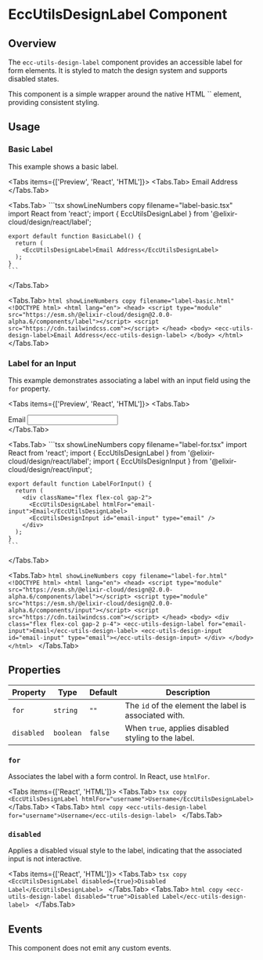 
# EccUtilsDesignLabel Component

<ComponentName
  tagName='ecc-utils-design-label'
  reactTagName='EccUtilsDesignLabel'
  version='2.0.0-alpha.6'
/>

## Overview

The `ecc-utils-design-label` component provides an accessible label for form elements. It is styled to match the design system and supports disabled states.

<Callout type='info'>
  This component is a simple wrapper around the native HTML `<label>` element, providing consistent styling.
</Callout>

## Usage

### Basic Label

This example shows a basic label.

<Tabs items={['Preview', 'React', 'HTML']}>
  <Tabs.Tab>
    <Label>Email Address</Label>
  </Tabs.Tab>

  <Tabs.Tab>
    ```tsx showLineNumbers copy filename="label-basic.tsx"
    import React from 'react';
    import { EccUtilsDesignLabel } from '@elixir-cloud/design/react/label';

    export default function BasicLabel() {
      return (
        <EccUtilsDesignLabel>Email Address</EccUtilsDesignLabel>
      );
    }
    ```
  </Tabs.Tab>
  
  <Tabs.Tab>
    ```html showLineNumbers copy filename="label-basic.html"
    <!DOCTYPE html>
    <html lang="en">
      <head>
        <script type="module" src="https://esm.sh/@elixir-cloud/design@2.0.0-alpha.6/components/label"></script>
        <script src="https://cdn.tailwindcss.com"></script>
      </head>
      <body>
        <ecc-utils-design-label>Email Address</ecc-utils-design-label>
      </body>
    </html>
    ```
  </Tabs.Tab>
</Tabs>

### Label for an Input

This example demonstrates associating a label with an input field using the `for` property.

<Tabs items={['Preview', 'React', 'HTML']}>
  <Tabs.Tab>
    <div className="flex flex-col gap-2">
      <Label htmlFor="email-input">Email</Label>
      <input id="email-input" type="email" className="border rounded-md px-2 py-1" />
    </div>
  </Tabs.Tab>

  <Tabs.Tab>
    ```tsx showLineNumbers copy filename="label-for.tsx"
    import React from 'react';
    import { EccUtilsDesignLabel } from '@elixir-cloud/design/react/label';
    import { EccUtilsDesignInput } from '@elixir-cloud/design/react/input';

    export default function LabelForInput() {
      return (
        <div className="flex flex-col gap-2">
          <EccUtilsDesignLabel htmlFor="email-input">Email</EccUtilsDesignLabel>
          <EccUtilsDesignInput id="email-input" type="email" />
        </div>
      );
    }
    ```
  </Tabs.Tab>
  
  <Tabs.Tab>
    ```html showLineNumbers copy filename="label-for.html"
    <!DOCTYPE html>
    <html lang="en">
      <head>
        <script type="module" src="https://esm.sh/@elixir-cloud/design@2.0.0-alpha.6/components/label"></script>
        <script type="module" src="https://esm.sh/@elixir-cloud/design@2.0.0-alpha.6/components/input"></script>
        <script src="https://cdn.tailwindcss.com"></script>
      </head>
      <body>
        <div class="flex flex-col gap-2 p-4">
          <ecc-utils-design-label for="email-input">Email</ecc-utils-design-label>
          <ecc-utils-design-input id="email-input" type="email"></ecc-utils-design-input>
        </div>
      </body>
    </html>
    ```
  </Tabs.Tab>
</Tabs>

## Properties

| Property    | Type      | Default   | Description                                           |
|-------------|-----------|-----------|-------------------------------------------------------|
| `for`       | `string`  | `""`      | The `id` of the element the label is associated with. |
| `disabled`  | `boolean` | `false`   | When `true`, applies disabled styling to the label.   |

### `for`
Associates the label with a form control. In React, use `htmlFor`.

<Tabs items={['React', 'HTML']}>
  <Tabs.Tab>
    ```tsx copy
    <EccUtilsDesignLabel htmlFor="username">Username</EccUtilsDesignLabel>
    ```
  </Tabs.Tab>
  <Tabs.Tab>
    ```html copy
    <ecc-utils-design-label for="username">Username</ecc-utils-design-label>
    ```
  </Tabs.Tab>
</Tabs>

### `disabled`
Applies a disabled visual style to the label, indicating that the associated input is not interactive.

<Tabs items={['React', 'HTML']}>
  <Tabs.Tab>
    ```tsx copy
    <EccUtilsDesignLabel disabled={true}>Disabled Label</EccUtilsDesignLabel>
    ```
  </Tabs.Tab>
  <Tabs.Tab>
    ```html copy
    <ecc-utils-design-label disabled="true">Disabled Label</ecc-utils-design-label>
    ```
  </Tabs.Tab>
</Tabs>

## Events

This component does not emit any custom events. 